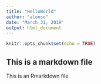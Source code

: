 ---
title: "HelloWorld"
author: "alonso"
date: "March 31, 2019"
output: html_document
---

```{r setup, include=FALSE}
knitr::opts_chunk$set(echo = TRUE)
```

## This is a markdown file

This is an Rmarkdown file